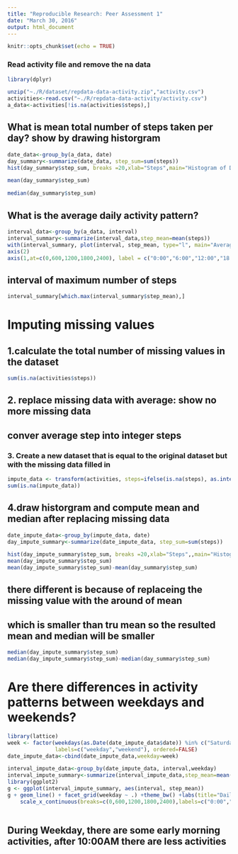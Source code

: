 ```yaml
---
title: "Reproducible Research: Peer Assessment 1"
date: "March 30, 2016"
output: html_document
---
```


```r
knitr::opts_chunk$set(echo = TRUE)
```
### Read activity file and remove the na data
```r
library(dplyr)

unzip("~./R/dataset/repdata-data-activity.zip","activity.csv")
activities<-read.csv("~./R/repdata-data-activity/activity.csv")
a_data<-activities[!is.na(activities$steps),]
```
## What is mean total number of steps taken per day? show by drawing historgram
```r
date_data<-group_by(a_data, date)
day_summary<-summarize(date_data, step_sum=sum(steps))
hist(day_summary$step_sum, breaks =20,xlab="Steps",main="Histogram of Daily Summary")

mean(day_summary$step_sum)

median(day_summary$step_sum)
```
## What is the average daily activity pattern?
```r
interval_data<-group_by(a_data, interval)
interval_summary<-summarize(interval_data,step_mean=mean(steps))
with(interval_summary, plot(interval, step_mean, type="l", main="Average Daily Activity Pattern", xlab="5 minutes interval in a day", ylab="Average steps",axes=F))
axis(2)
axis(1,at=c(0,600,1200,1800,2400), label = c("0:00","6:00","12:00","18:00","24:00"))
```

## interval of maximum number of steps
```r
interval_summary[which.max(interval_summary$step_mean),]
```
# Imputing missing values
## 1.calculate the total number of missing values in the dataset 
```r
sum(is.na(activities$steps))
```
## 2. replace missing data with average: show no more missing data
##    conver average step into integer steps
### 3. Create a new dataset that is equal to the original dataset but with the missing data filled in
```r
impute_data <- transform(activities, steps=ifelse(is.na(steps), as.integer(mean(day_summary$step_sum)/24/12), steps))
sum(is.na(impute_data))
```
## 4.draw historgram and compute mean and median after replacing missing data
```r
date_impute_data<-group_by(impute_data, date)
day_impute_summary<-summarize(date_impute_data, step_sum=sum(steps))

hist(day_impute_summary$step_sum, breaks =20,xlab="Steps",,main="Histogram of Daily Summary")
mean(day_impute_summary$step_sum)
mean(day_impute_summary$step_sum)-mean(day_summary$step_sum)
```
## there different is because of replaceing the missing value with the around of mean
## which is smaller than tru mean so the resulted mean and median will be smaller
```r
median(day_impute_summary$step_sum)
median(day_impute_summary$step_sum)-median(day_summary$step_sum)
```
# Are there differences in activity patterns between weekdays and weekends?
```r
library(lattice)
week <- factor(weekdays(as.Date(date_impute_data$date)) %in% c("Saturday","Sunday"), 
               labels=c("weekday","weekend"), ordered=FALSE)
date_impute_data<-cbind(date_impute_data,weekday=week)

interval_impute_data<-group_by(date_impute_data, interval,weekday)
interval_impute_summary<-summarize(interval_impute_data,step_mean=mean(steps))
library(ggplot2)
g <- ggplot(interval_impute_summary, aes(interval, step_mean))
g + geom_line() + facet_grid(weekday ~ .) +theme_bw() +labs(title="Daily activity pattern")+
    scale_x_continuous(breaks=c(0,600,1200,1800,2400),labels=c("0:00","6:00","12:00","18:00","24:00"))
    
```

## During Weekday, there are some early morning activities, after 10:00AM there are less activities
